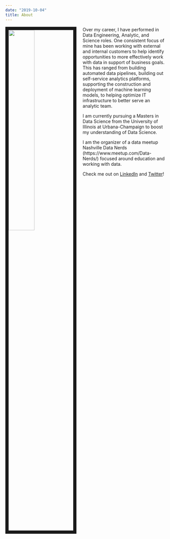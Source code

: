 ```yaml
---
date: "2019-10-04"
title: About
---
```


<!-- ![Image](/about/index_files/alex-main-picture.jpg) -->

<img src="/about/index_files/alex-main-picture.jpg" style="width:40%; border:10px solid; margin-right: 20px" align="left">

Over my career, I have performed in Data Engineering, Analytic, and Science roles.  One consistent focus of mine has been working with external and internal customers to help identify opportunities to more effectively work with data in support of business goals.  This has ranged from building automated data pipelines, building out self-service analytics platforms, supporting the construction and deployment of machine learning models, to helping optimize IT infrastructure to better serve an analytic team.

I am currently pursuing a Masters in Data Science from the University of Illinois at Urbana-Champaign to boost my understanding of Data Science.

I am the organizer of a data meetup Nashville Data Nerds (https://www.meetup.com/Data-Nerds/) focused around education and working with data.

Check me out on [LinkedIn](https://www.linkedin.com/in/alexanderantonison/) and [Twitter](https://twitter.com/adantonison)!


